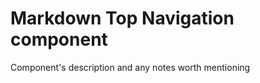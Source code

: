 
<Meta
  title="Newskit/Global Navigation"
  component={TopNav}
/>

# Markdown Top Navigation component

Component's description and any notes worth mentioning

<Canvas>
  <Story name="TopNav">
      <TopNav/>
  </Story>
</Canvas>


